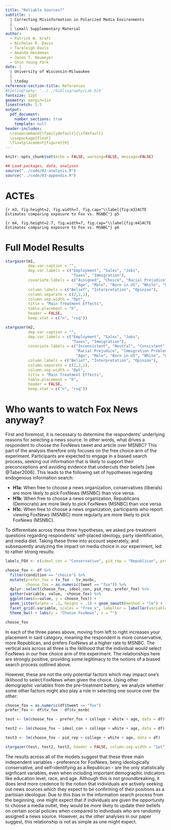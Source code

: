```yaml
---
title: "Reliable Sources?"
subtitle: |
  | Correcting Misinformation in Polarized Media Environments
  |
  | \small Supplementary Material
author:
  - Patrick W. Kraft
  - Nicholas R. Davis
  - Taraleigh Davis
  - Amanda Heideman
  - Jason T. Neumeyer
  - Shin Young Park
date: |
  | University of Wisconsin-Milwaukee 
  |
  | \today
reference-section-title: References
#bibliography: '../../bibliography/Lab.bib'
fontsize: 12pt
geometry: margin=1in
linestretch: 1.5
output: 
  pdf_document:
    number_sections: true
    template: null
header-includes:
  \renewcommand{\familydefault}{\sfdefault}
  \usepackage{float}
  \floatplacement{figure}{H}
---
```


```r
knitr::opts_chunk$set(echo = FALSE, warning=FALSE, message=FALSE)
```

```r
## Load packages, data, analyses
source("../code/02-analysis.R")
source("../code/03-appendix.R")
```

\clearpage

# ACTEs

```{r m3, fig.height=2, fig.width=7, fig.cap="\\label{fig:m3}ACTE Estimates comparing exposure to Fox vs. MSNBC"}
p5
```


```{r m4, fig.height=2.7, fig.width=7, fig.cap="\\label{fig:m4}ACTE Estimates comparing exposure to Fox vs. MSNBC"}
p6
```

# Full Model Results

```r
stargazer(m1, 
          dep.var.caption = "",
          dep.var.labels = c("Employment", "Sales", "Jobs",
                             "Taxes", "Immigration"), 
          covariate.labels = c("Assigned", "Choice", "Racial Prejudice", "Immigration Problem", 
                               "Age", "Male", "Born in US", "White", "College", "Constant"),
          column.labels = c("Belief", "Interpretation", "Opinion"),
          column.separate = c(2,2,1),
          column.sep.width = "0pt", 
          title = "Main Treatment Effects", 
          table.placement = "h",
          header = FALSE,
          keep.stat = c("n", "rsq"))
```

```r
stargazer(m2, 
          dep.var.caption = "",
          dep.var.labels = c("Employment", "Sales", "Jobs",
                             "Taxes", "Immigration"), 
          covariate.labels = c("Inconsistent", "Neutral", "Consistent", 
                               "Racial Prejudice", "Immigration Problem", 
                               "Age", "Male", "Born in US", "White", "College", "Constant"),
          column.labels = c("Belief", "Interpretation", "Opinion"),
          column.separate = c(2,2,1),
          column.sep.width = "0pt", 
          title = "Main Treatment Effects", 
          table.placement = "h",
          header = FALSE,
          keep.stat = c("n", "rsq"))
```


# Who wants to watch Fox News anyway?

<!-- add summary of voluntary consistent/inconsisten exposure -->

First and foremost, it is necessary to determine the respondents' underlying reasons for selecting a news source. In other words, what drives a respondent to choose the FoxNews tweet and article over MSNBC? This part of the analysis therefore only focuses on the free choice arm of the experiment. Participants are expected to engage in a biased search process, seeking out information that is likely to support their preconceptions and avoiding evidence that undercuts their beliefs [see @Taber2006]. This leads to the following set of hypotheses regarding endogenous information search:

- **H1a:** When free to choose a news organization, conservatives (liberals) are more likely to pick FoxNews (MSNBC) than vice versa.
- **H1b:** When free to choose a news organization, Republicans (Democrats) are more likely to pick FoxNews (MSNBC) than vice versa.
- **H1c:** When free to choose a news organization, participants who report viewing FoxNews (MSNBC) more regularly are more likely to pick FoxNews (MSNBC).

To differentiate across these three hypotheses, we asked pre-treatment questions regarding respondents' self-placed ideology, party identification, and media diet. Taking these three into account seperately, and subsequently analyzing the impact on media choice in our experiment, led to rather strong results:

```r
labels_FOX <- c(ideol_con = "Conservative", pid_rep = "Republican", prefer_fox = "Prefer Fox")

choose_fox <- df %>%
  filter(condition == "choice") %>%
  mutate(prefer_fox = tv_fox - tv_msnbc,
         choose_fox = as.numeric(tweet == "fox")) %>%
  dplyr::select(choose_fox, ideol_con, pid_rep, prefer_fox) %>%
  gather(variable, value, -choose_fox) %>%
  ggplot(aes(x=value, y = choose_fox)) +
  geom_jitter(alpha = .1, height = .1) + geom_smooth(method = "lm") +
  facet_grid(~variable, scales = "free_x", labeller = labeller(variable = labels_FOX)) +
  theme_bw() + labs(y = "Choose FoxNews", x = "")

choose_fox
```

In each of the three panes above, moving from left to right increases your placement in said category, meaning the respondent is more conservative, more Republican, and prefers FoxNews at a higher rate to MSNBC. The vertical axis across all three is the liklihood that the individual would select FoxNews in our free choice arm of the experiment. The relationships here are strongly positive, providing some legitimacy to the notions of a biased search process outlined above. 

However, these are not the only potential factors which may impact one's liklihood to select FoxNews when given the choice. Using other demographic variables from the pre-treatment battery, we analyze whether some other factors might also play a role in selecting one source over the other:

```r
choose_fox = as.numeric(df$tweet == "fox")
prefer_fox <- df$tv_fox - df$tv_msnbc

test <- lm(choose_fox ~ prefer_fox + college + white + age, data = df)

test2 <- lm(choose_fox ~ ideol_con + college + white + age, data = df)

test3 <- lm(choose_fox ~ pid_rep + college + white + age, data = df)
```

```r
stargazer(test, test2, test3, header = FALSE, column.sep.width = "1pt", single.row = TRUE, table.placement = "H", title = "Choosing FoxNews", dep.var.labels = "Choose FoxNews", covariate.labels = c("Prefer FoxNews", "Conservative Ideology", "Republican", "College Educated", "White", "Age"))

```

The results across all of the models suggest that these three main independent variables - preference for FoxNews, being ideologically conservative, and self-identifying as a Republican - are the only statistically signficant variables, even when including important demographic indicators like education level, race, and age. Although this is not groundbreaking, it does lend more credence to the notion that individuals are actively seeking out news sources which they expect to be confirming of their positions as a partisian ideologue. Due to this bias in the information search process from the beginning, one might expect that if individuals are given the opportunity to choose a media outlet, they would be more likely to update their beliefs on certain social policies when compared to individuals who are randomly assigned a news source. However, as the other analyses in our paper suggest, this relationship is not as simple as one might expect.

